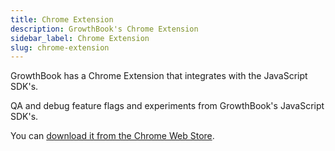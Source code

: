 ```yaml
---
title: Chrome Extension
description: GrowthBook's Chrome Extension
sidebar_label: Chrome Extension
slug: chrome-extension
---
```


GrowthBook has a Chrome Extension that integrates with the JavaScript SDK's.

QA and debug feature flags and experiments from GrowthBook's JavaScript SDK's.

You can [download it from the Chrome Web Store](https://chrome.google.com/webstore/detail/growthbook-devtools/opemhndcehfgipokneipaafbglcecjia).
